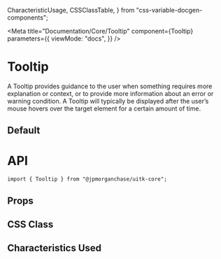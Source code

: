   CharacteristicUsage,
  CSSClassTable,
} from "css-variable-docgen-components";

<Meta
  title="Documentation/Core/Tooltip"
  component={Tooltip}
  parameters={{
    viewMode: "docs",
  }}
/>

# Tooltip

A Tooltip provides guidance to the user when something requires more explanation or context, or to provide more information about an error or warning condition. A Tooltip will typically be displayed after the user’s mouse hovers over the target element for a certain amount of time.

## Default

<Canvas>
  <Story id="core-tooltip--default" />
</Canvas>

# API

```
import { Tooltip } from "@jpmorganchase/uitk-core";
```

## Props

<ArgsTable of={Tooltip} />

## CSS Class

<CSSClassTable of={Tooltip} />

## Characteristics Used

<CharacteristicUsage of={Tooltip} />
